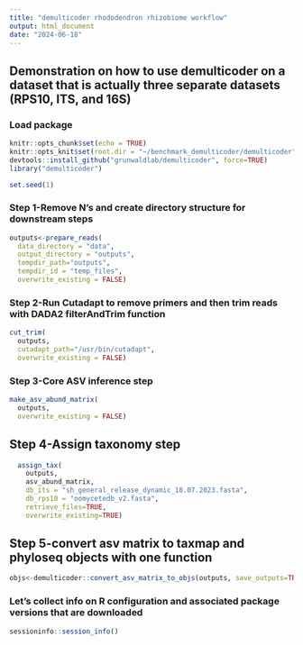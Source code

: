 ```yaml
---
title: "demulticoder rhododendron rhizobiome workflow"
output: html_document
date: "2024-06-18"
---
```

## Demonstration on how to use demulticoder on a dataset that is actually three separate datasets (RPS10, ITS, and 16S)

### Load package
```r
knitr::opts_chunk$set(echo = TRUE)
knitr::opts_knit$set(root.dir = "~/benchmark_demulticoder/demulticoder")
devtools::install_github("grunwaldlab/demulticoder", force=TRUE)
library("demulticoder")

set.seed(1)
```

### Step 1-Remove N's and create directory structure for downstream steps
```r
outputs<-prepare_reads(
  data_directory = "data", 
  output_directory = "outputs", 
  tempdir_path="outputs",
  tempdir_id = "temp_files",
  overwrite_existing = FALSE)
```

### Step 2-Run Cutadapt to remove primers and then trim reads with DADA2 filterAndTrim function 
```r
cut_trim(
  outputs,
  cutadapt_path="/usr/bin/cutadapt",
  overwrite_existing = FALSE)
```

### Step 3-Core ASV inference step
```r
make_asv_abund_matrix(
  outputs,
  overwrite_existing = FALSE)
```

## Step 4-Assign taxonomy step
```r
  assign_tax(
    outputs,
    asv_abund_matrix,
    db_its = "sh_general_release_dynamic_18.07.2023.fasta",
    db_rps10 = "oomycetedb_v2.fasta",
    retrieve_files=TRUE,
    overwrite_existing=TRUE)
```

## Step 5-convert asv matrix to taxmap and phyloseq objects with one function
```r
objs<-demulticoder::convert_asv_matrix_to_objs(outputs, save_outputs=TRUE, overwrite_existing = TRUE)
```

### Let's collect info on R configuration and associated package versions that are downloaded
```r
sessioninfo::session_info()
```
